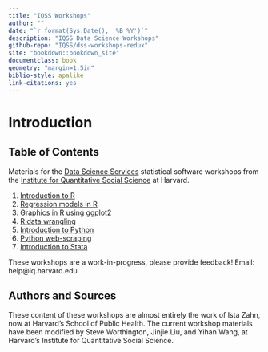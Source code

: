 ```yaml
---
title: "IQSS Workshops"
author: ""
date: "`r format(Sys.Date(), '%B %Y')`"
description: "IQSS Data Science Workshops"
github-repo: "IQSS/dss-workshops-redux"
site: "bookdown::bookdown_site"
documentclass: book
geometry: "margin=1.5in"
biblio-style: apalike
link-citations: yes
---
```


# Introduction {-}

## Table of Contents {-}

Materials for the [Data Science Services](http://dss.iq.harvard.edu) statistical software workshops from the [Institute for Quantitative Social Science](http://iq.harvard.edu) at Harvard.

1. [Introduction to R](./Rintro.html)
2. [Regression models in R](./Rmodels.html)
3. [Graphics in R using ggplot2](./Rgraphics.html)
4. [R data wrangling](./RDataWrangling.html)
5. [Introduction to Python](./PythonIntro.html)
6. [Python web-scraping](./PythonWebScrape.html)
7. [Introduction to Stata](./StataIntro.html)

These workshops are a work-in-progress, please provide feedback! Email: help@iq.harvard.edu

## Authors and Sources {-}

These content of these workshops are almost entirely the work of Ista Zahn, now at Harvard's School of Public Health. The current workshop materials have been modified by Steve Worthington, Jinjie Liu, and Yihan Wang, at Harvard's Institute for Quantitative Social Science.
